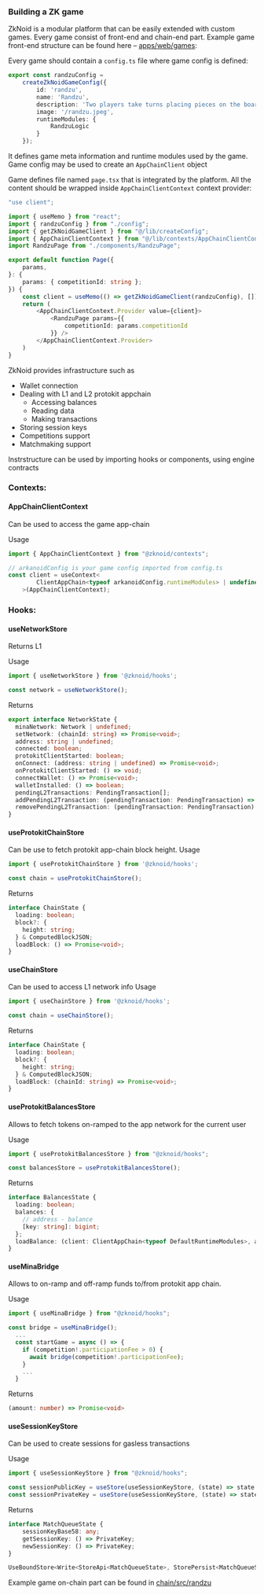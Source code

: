 
### Building a ZK game

ZkNoid is a modular platform that can be easily extended with custom games. 
Every game consist of front-end and chain-end part.
Example game front-end structure can be found here – [apps/web/games](https://github.com/ZkNoid/zknoid/tree/develop/apps/web/games):

<FileTree>
  <FileTree.Folder name="randzu" defaultOpen>
    <FileTree.Folder name="components" defaultOpen>
        <FileTree.File name="GameView.tsx" />
        <FileTree.File name="RandzuPage.tsx" />
    </FileTree.Folder>
    <FileTree.Folder name="stores" defaultOpen>
        <FileTree.File name="matchQueue.tsx" />
        <FileTree.File name="sessionKeyStorage.tsx" />
    </FileTree.Folder>
    <FileTree.File name="page.tsx" />
    <FileTree.File name="config.ts" />
  </FileTree.Folder>
  <FileTree.Folder name="arkanoid">
    <FileTree.Folder name="components" defaultOpen>
        <FileTree.File name="GameView.tsx" />
        <FileTree.File name="ArkanoidCompetitionsListPage.tsx" />
        <FileTree.File name="ArkanoidPage.tsx" />
        <FileTree.File name="NewArkanoidCompetitionPage.tsx" />
    </FileTree.Folder>
    <FileTree.Folder name="stores" defaultOpen>
        <FileTree.File name="arkanoidCompetitions.tsx" />
        <FileTree.File name="arkanoidLeaderboard.tsx" />
    </FileTree.Folder>
    <FileTree.File name="page-competitions-list.tsx" />
    <FileTree.File name="page-new-competition.tsx" />
    <FileTree.File name="page.tsx" />
    <FileTree.File name="config.ts" />
  </FileTree.Folder>
</FileTree>

Every game should contain a `config.ts` file where game config is defined:

```ts filename="config.ts"
export const randzuConfig =
    createZkNoidGameConfig({
        id: 'randzu',
        name: 'Randzu',
        description: 'Two players take turns placing pieces on the board attempting to create lines of 5 of their own color',
        image: '/randzu.jpeg',
        runtimeModules: {
            RandzuLogic
        }
    });
```
It defines game meta information and runtime modules used by the game. Game config may be used to create an `AppChainClient` object

Game defines file named `page.tsx` that is integrated by the platform. 
All the content should be wrapped inside `AppChainClientContext` context provider:

```ts filename="page.tsx"
"use client";

import { useMemo } from "react";
import { randzuConfig } from "./config";
import { getZkNoidGameClient } from "@/lib/createConfig";
import { AppChainClientContext } from "@/lib/contexts/AppChainClientContext";
import RandzuPage from "./components/RandzuPage";

export default function Page({
    params,
}: {
    params: { competitionId: string };
}) {
    const client = useMemo(() => getZkNoidGameClient(randzuConfig), []);
    return (
        <AppChainClientContext.Provider value={client}>
            <RandzuPage params={{
                competitionId: params.competitionId
            }} />
        </AppChainClientContext.Provider>
    )
}
```

ZkNoid provides infrastructure such as 
- Wallet connection
- Dealing with L1 and L2 protokit appchain
    - Accessing balances
    - Reading data
    - Making transactions
- Storing session keys
- Competitions support
- Matchmaking support

Instrstructure can be used by importing hooks or components, using engine contracts

### Contexts:
#### AppChainClientContext

Can be used to access the game app-chain

Usage 

```ts
import { AppChainClientContext } from "@zknoid/contexts";

// arkanoidConfig is your game config imported from config.ts
const client = useContext<
        ClientAppChain<typeof arkanoidConfig.runtimeModules> | undefined
    >(AppChainClientContext);
```


### Hooks:
#### useNetworkStore
Returns L1 

Usage
```ts
import { useNetworkStore } from '@zknoid/hooks';

const network = useNetworkStore();
```

Returns 
```ts
export interface NetworkState {
  minaNetwork: Network | undefined;
  setNetwork: (chainId: string) => Promise<void>;
  address: string | undefined;
  connected: boolean;
  protokitClientStarted: boolean;
  onConnect: (address: string | undefined) => Promise<void>;
  onProtokitClientStarted: () => void;
  connectWallet: () => Promise<void>;
  walletInstalled: () => boolean;
  pendingL2Transactions: PendingTransaction[];
  addPendingL2Transaction: (pendingTransaction: PendingTransaction) => void;
  removePendingL2Transaction: (pendingTransaction: PendingTransaction) => void;
}
```


#### useProtokitChainStore

Can be use to fetch protokit app-chain block height. 
Usage
```ts
import { useProtokitChainStore } from '@zknoid/hooks';

const chain = useProtokitChainStore();
```

Returns
```ts
interface ChainState {
  loading: boolean;
  block?: {
    height: string;
  } & ComputedBlockJSON;
  loadBlock: () => Promise<void>;
}
```


#### useChainStore
Can be used to access L1 network info
Usage
```ts
import { useChainStore } from '@zknoid/hooks';

const chain = useChainStore();
```

Returns 
```ts
interface ChainState {
  loading: boolean;
  block?: {
    height: string;
  } & ComputedBlockJSON;
  loadBlock: (chainId: string) => Promise<void>;
}
```


#### useProtokitBalancesStore
Allows to fetch tokens on-ramped to the app network for the current user

Usage
```ts
import { useProtokitBalancesStore } from "@zknoid/hooks";

const balancesStore = useProtokitBalancesStore();
```

Returns
```ts
interface BalancesState {
  loading: boolean;
  balances: {
    // address - balance
    [key: string]: bigint;
  };
  loadBalance: (client: ClientAppChain<typeof DefaultRuntimeModules>, address: string) => Promise<void>;
}
```

#### useMinaBridge
Allows to on-ramp and off-ramp funds to/from protokit app chain.

Usage
```ts
import { useMinaBridge } from "@zknoid/hooks";

const bridge = useMinaBridge();
  ...
  const startGame = async () => {
    if (competition!.participationFee > 0) {
      await bridge(competition!.participationFee);
    }
    ...
  }
```

Returns 

```ts
(amount: number) => Promise<void>
```


#### useSessionKeyStore
Can be used to create sessions for gasless transactions

Usage
```ts
import { useSessionKeyStore } from "@zknoid/hooks";

const sessionPublicKey = useStore(useSessionKeyStore, (state) => state.getSessionKey()).toPublicKey();
const sessionPrivateKey = useStore(useSessionKeyStore, (state) => state.getSessionKey());
```

Returns

```ts
interface MatchQueueState {
    sessionKeyBase58: any;
    getSessionKey: () => PrivateKey;
    newSessionKey: () => PrivateKey;
}

UseBoundStore<Write<StoreApi<MatchQueueState>, StorePersist<MatchQueueState, never>>>
```

Example game on-chain part can be found in [chain/src/randzu](https://github.com/ZkNoid/zknoid/tree/develop/packages/chain/src/randzu)
